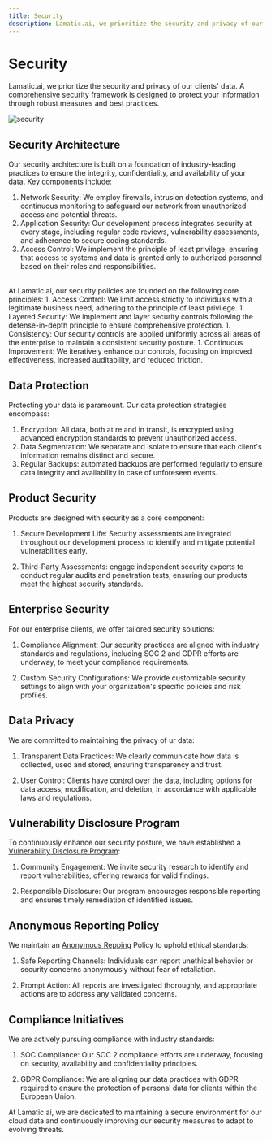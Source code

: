 ```yaml
---
title: Security
description: Lamatic.ai, we prioritize the security and privacy of our clients' data. 
---
```


# Security
Lamatic.ai, we prioritize the security and privacy of our clients' data. A comprehensive security framework is designed to protect your information through robust measures and best practices.


![security](./img/security.png)

## Security Architecture
Our security architecture is built on a foundation of industry-leading practices to ensure the integrity, confidentiality, and availability of your data. Key components include:
1. Network Security: We employ firewalls, intrusion detection systems, and continuous monitoring to safeguard our network from unauthorized access and potential threats.
1. Application Security: Our development process integrates security at every stage, including regular code reviews, vulnerability assessments, and adherence to secure coding standards.
1. Access Control: We implement the principle of least privilege, ensuring that access to systems and data is granted only to authorized personnel based on their roles and responsibilities.
<br/>
At Lamatic.ai, our security policies are founded on the following core principles:
1. Access Control: We limit access strictly to individuals with a legitimate business need, adhering to the principle of least privilege.
1. Layered Security: We implement and layer security controls following the defense-in-depth principle to ensure comprehensive protection.
1. Consistency: Our security controls are applied uniformly across all areas of the enterprise to maintain a consistent security posture.
1. Continuous Improvement: We iteratively enhance our controls, focusing on improved effectiveness, increased auditability, and reduced friction.

## Data Protection
Protecting your data is paramount. Our data protection strategies encompass:
1. Encryption: All data, both at re and in transit, is encrypted using advanced encryption standards to prevent unauthorized access.
1. Data Segmentation: We separate and isolate to ensure that each client's information remains distinct and secure.
1. Regular Backups: automated backups are performed regularly to ensure data integrity and availability in case of unforeseen events.

## Product Security
Products are designed with security as a core component:
1. Secure Development Life: Security assessments are integrated throughout our development process to identify and mitigate potential vulnerabilities early.

1. Third-Party Assessments: engage independent security experts to conduct regular audits and penetration tests, ensuring our products meet the highest security standards.

## Enterprise Security
For our enterprise clients, we offer tailored security solutions:
1. Compliance Alignment: Our security practices are aligned with industry standards and regulations, including SOC 2 and GDPR efforts are underway, to meet your compliance requirements.

1. Custom Security Configurations: We provide customizable security settings to align with your organization's specific policies and risk profiles.

## Data Privacy
We are committed to maintaining the privacy of ur data:
1. Transparent Data Practices: We clearly communicate how data is collected, used and stored, ensuring transparency and trust.

1. User Control: Clients have control over the data, including options for data access, modification, and deletion, in accordance with applicable laws and regulations.

## Vulnerability Disclosure Program
To continuously enhance our security posture, we have established a [Vulnerability Disclosure Program](/docs/vulnerability-disclosure):
1. Community Engagement: We invite security research to identify and report vulnerabilities, offering rewards for valid findings.

1. Responsible Disclosure: Our program encourages responsible reporting and ensures timely remediation of identified issues.

## Anonymous Reporting Policy
We maintain an [Anonymous Repping](/docs/report-issue) Policy to uphold ethical standards:
1. Safe Reporting Channels: Individuals can report unethical behavior or security concerns anonymously without fear of retaliation.

1. Prompt Action: All reports are investigated thoroughly, and appropriate actions are to address any validated concerns.

## Compliance Initiatives
We are actively pursuing compliance with industry standards:
1. SOC Compliance: Our SOC 2 compliance efforts are underway, focusing on security, availability and confidentiality principles.


1. GDPR Compliance: We are aligning our data practices with GDPR required to ensure the protection of personal data for clients within the European Union.



At Lamatic.ai, we are dedicated to maintaining a secure environment for our cloud data and continuously improving our security measures to adapt to evolving threats.
